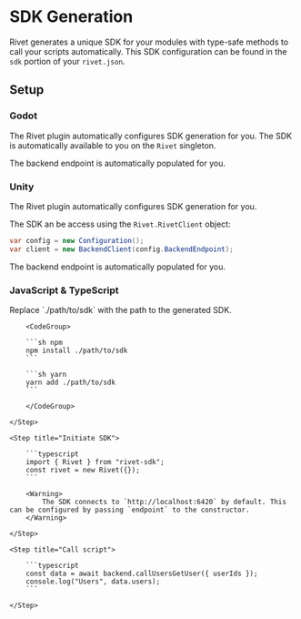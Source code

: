 # SDK Generation

Rivet generates a unique SDK for your modules with type-safe methods to call your scripts automatically. This SDK configuration can be found in the `sdk` portion of your `rivet.json`. 

## Setup

### Godot

The Rivet plugin automatically configures SDK generation for you. The SDK is automatically available to you on the `Rivet` singleton.

The backend endpoint is automatically populated for you.

### Unity

The Rivet plugin automatically configures SDK generation for you.

The SDK an be access using the `Rivet.RivetClient` object:

```csharp
var config = new Configuration();
var client = new BackendClient(config.BackendEndpoint);
```

The backend endpoint is automatically populated for you.

### JavaScript & TypeScript

<Steps>
    <Step title="Install SDK">
        Replace `./path/to/sdk` with the path to the generated SDK.

        <CodeGroup>

        ```sh npm
        npm install ./path/to/sdk
        ```

        ```sh yarn
        yarn add ./path/to/sdk
        ```

        </CodeGroup>

    </Step>

    <Step title="Initiate SDK">

        ```typescript
        import { Rivet } from "rivet-sdk";
        const rivet = new Rivet({});
        ```

        <Warning>
            The SDK connects to `http://localhost:6420` by default. This can be configured by passing `endpoint` to the constructor.
        </Warning>

    </Step>

    <Step title="Call script">

        ```typescript
        const data = await backend.callUsersGetUser({ userIds });
        console.log("Users", data.users);
        ```

    </Step>

</Steps>


